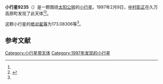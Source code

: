 {{Infobox planet
| bgcolour = #FFFFC0
| name = 9235 Shimanamikaido
| symbol = 
| image = 
| caption = 
| discovery = yes
| discovery_ref = 
| discoverer = [[中村彰正|中村彰正]]
| discovery_site = [[久万高原町|久万高原町]] 
| discovered = 1997年2月9日
| designations = yes
| mp_name = 
| named_after = 
| alt_names = 1997 CT21/ 1993 BW10 / 1994 NO10 / 1995 YL17
| mp_category = [[主带小行星|主带小行星]]
| orbit_ref = <ref name="a">[http://ssd.jpl.nasa.gov/sbdb.cgi?sstr=9235 9235 Shimanamikaido] {{Wayback|url=http://ssd.jpl.nasa.gov/sbdb.cgi?sstr=9235 |date=20201124034832 }}，小行星數據庫瀏覽器（JPL Small-Body Database Browser）－[[美国国家航空航天局|美国国家航空航天局]]喷气推进实验室</ref>
| epoch = 2456400.5 (2013年4月18日更新)
| aphelion = {{convert|2.8357491|AU|km|3|abbr=on|lk=out}}
| perihelion = {{convert|2.0510343|AU|km|3|abbr=on}}
| semimajor = {{convert|2.4433917|AU|km|3|abbr=on}}
| eccentricity = 0.160579
| period = 1395.044469 [[日|日]]<br />3.82[[儒略年|儒略年]]
| avg_speed = 
| inclination = 4.35958
| asc_node = 92.04017
| mean_anomaly = 
| arg_peri = 173.08306
| satellites = 
| physical_characteristics = yes
| dimensions = 
| mass = 
| density = 
| surface_grav = 
| escape_velocity = 
| sidereal_day = 
| axial_tilt = 
| pole_ecliptic_lat = 
| pole_ecliptic_lon = 
| albedo = 
| temperatures= 
| temp_name1 = 
| mean_temp_1 = 
| max_temp_1 = 
| temp_name2 = 
| max_temp_2 = 
| spectral_type = 
| abs_magnitude = 173.08306
}}

'''小行星9235'''（{{lang-en|9235 Shimanamikaido}}）是一颗围绕[[太阳|太阳]][[公转|公转]]的[[小行星|小行星]]。1997年2月9日，[[中村彰正|中村彰正]]在久万高原町发现了此天体<ref name="a" /><ref>{{cite news|title=小行星列表|url=http://cfa-www.harvard.edu/iau/lists/NumberedMPs.txt|accessdate=2013-07-08|newspaper=哈佛大学|archive-date=2008-05-17|archive-url=https://web.archive.org/web/20080517010638/http://cfa-www.harvard.edu/iau/lists/NumberedMPs.txt|dead-url=no}}</ref>。

这颗小行星的[[绝对星等|绝对星等]]为173.08306等<ref name="a" />。

==参考文献==
{{reflist}}
{{Minor Planet Number|[[小行星9234|小行星9234]]|[[小行星9236|小行星9236]]}}

{{小天体}}

[[Category:小行星带天体|Category:小行星带天体]]
[[Category:1997年发现的小行星|Category:1997年发现的小行星]]

{{asteroid-stub}}